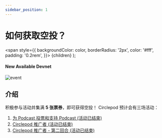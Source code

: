 ```yaml
---
sidebar_position: 1
---
```


# 如何获取空投？

  <span
    style={{
      backgroundColor: color,
      borderRadius: '2px',
      color: '#fff',
      padding: '0.2rem',
    }}>
    {children}
  </span>
);

#### New Available <Highlight color="#25c2a0">Devnet</Highlight>

![event](/img/event/how-to-earn-airdrop.png)

## 介绍
积极参与活动并集满 **5 张票券**，即可获得空投！
Circlepod 预计会有三场活动：

1. [为 Podcast 投票和支持 Podcast (活动已结束)](/docs/community-event/archived-event/vote-and-support/intro)
2. [Circlepod 推广者 (活动已结束)](/docs/community-event/archived-event/circlepod-promoter/intro)
3. [Circlepod 推广者 - 第二回合 (活动已结束)](/docs/community-event/archived-event/circlepod-promoter-round-2/intro)
